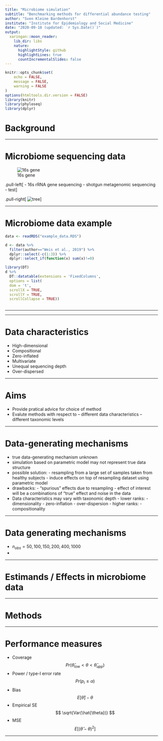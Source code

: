 ```yaml
---
title: "Microbiome simulation"
subtitle: "Benchmarking methods for differential abundance testing"
author: "Sven Kleine Bardenhorst"
institute: "Institute for Epidemiology and Social Medicine"
date: "2020-09-18 (updated: `r Sys.Date()`)"
output:
  xaringan::moon_reader:
    lib_dir: libs
    nature:
      highlightStyle: github
      highlightLines: true
      countIncrementalSlides: false
---
```


```r
knitr::opts_chunk$set(
	echo = FALSE,
	message = FALSE,
	warning = FALSE
)
options(htmltools.dir.version = FALSE)
library(knitr)
library(phyloseq)
library(dplyr)
```

# Background

---

# Microbiome sequencing data
![16s gene](16s_var_region.png)

.pull-left[
- 16s rRNA gene sequencing
- shotgun metagenomic sequencing
- test
]

.pull-right[
![tree](tree.png)
]



---

# Microbiome data example
```r
data <- readRDS("example_data.RDS")

d <- data %>%
  filter(author=="Weis et al., 2019") %>%
  dplyr::select(-c(1:3)) %>%
  dplyr::select_if(function(x) sum(x)!=0)

library(DT)
d %>%
  DT::datatable(extensions = 'FixedColumns',
  options = list(
  dom = 't',
  scrollX = TRUE,
  scrollY = TRUE,
  scrollCollapse = TRUE))
  

```
---


---


# Data characteristics

- High-dimensional
- Compositional
- Zero-inflated
- Multivariate
- Unequal sequencing depth
- Over-dispersed

---

# Aims

- Provide pratical advice for choice of method
- Evalute methods with respect to
  -- different data characteristics
  -- different taxonomic levels


---

# Data-generating mechanisms

- true data-generating mechanism unknown
- simulation based on parametric model may not represent true data structure
- possible solution:
      - resampling from a large set of samples taken from healthy subjects
      - induce effects on top of resampling dataset using parametric model
- drawbacks:
      - "spurious" effects due to resampling
      - effect of interest will be a combinations of "true" effect and noise in the data
- Data characteristics may vary with taxonomic depth
      - lower ranks:
            - dimensionality
            - zero-inflation
            - over-dispersion
      - higher ranks:
            - compositionality
      
---

# Data generating mechanisms
- $n_{obs} = 50,100,150,200,400,1000$
- 


---

# Estimands / Effects in microbiome data

---

# Methods

---

# Performance measures

- Coverage  $$Pr(\hat{\theta}_{low} < \theta < \hat{\theta}_{upp})$$
- Power / type-I error rate $$ Pr(p_i \leq \alpha)$$
- Bias $$ E[\hat{\theta}] - \theta $$
- Empirical SE $$ \sqrt{Var(\hat{\theta})} $$
- MSE $$ E[(\hat{\theta} - \theta)^2] $$


---
